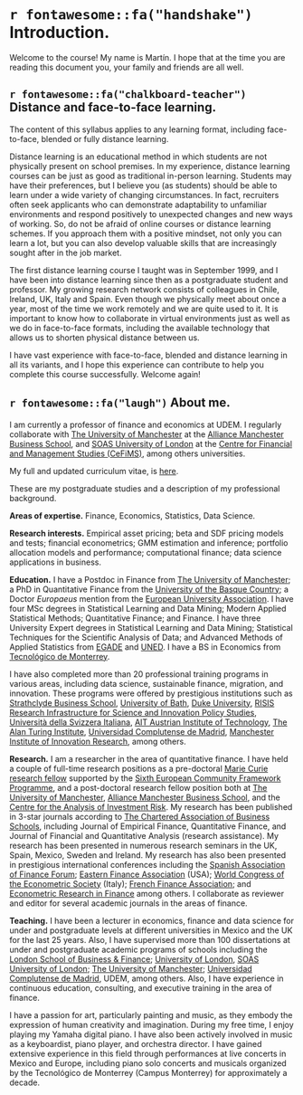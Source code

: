 # `r fontawesome::fa("handshake")` Introduction. 

Welcome to the course! My name is Martín. I hope that at the time you are reading this document you, your family and friends are all well.

<!-- ## Perfil de egreso (en español). -->

<!-- This course contributes to developing the following professional profile. -->

<!-- El egresado y la egresada de la licenciatura en finanzas internacionales comprende el funcionamiento de los mercados económico-financieros e implementa modelos cuantitativos para analizar y ejecutar estrategias de financiamiento e inversión en un ambiente de incertidumbre. El graduado toma decisiones financieras innovadoras basadas en el análisis de datos, la creación de valor económico, y su conducta profesional es coherente con altos estándares éticos. Además, es consciente de su responsabilidad en la solución de los retos sociales y ambientales en el contexto de las finanzas sostenibles. Las habilidades y competencias del egresado son congruentes con las demandas de la industria 4.0 al incorporar lenguajes computacionales y aplicaciones tecnológicas para el análisis de Big Data, automatización de análisis financiero, y el desarrollo de algoritmos usados en *machine learning* e inteligencia artificial para abordar los retos de la industria financiera. Su perfil le permite reaccionar y adaptarse ágilmente a los cambios vertiginosos de la industria y los mercados financieros, hacer investigación aplicada, y proponer nuevas soluciones de valor a negocios tradicionales y FinTech. -->

## `r fontawesome::fa("chalkboard-teacher")` Distance and face-to-face learning.

The content of this syllabus applies to any learning format, including face-to-face, blended or fully distance learning. 

Distance learning is an educational method in which students are not physically present on school premises. In my experience, distance learning courses can be just as good as traditional in-person learning. Students may have their preferences, but I believe you (as students) should be able to learn under a wide variety of changing circumstances. In fact, recruiters often seek applicants who can demonstrate adaptability to unfamiliar environments and respond positively to unexpected changes and new ways of working. So, do not be afraid of online courses or distance learning schemes. If you approach them with a positive mindset, not only you can learn a lot, but you can also develop valuable skills that are increasingly sought after in the job market.

The first distance learning course I taught was in September 1999, and I have been into distance learning since then as a postgraduate student and professor. My growing research network consists of colleagues in Chile, Ireland, UK, Italy and Spain. Even though we physically meet about once a year, most of the time we work remotely and we are quite used to it. It is important to know how to collaborate in virtual environments just as well as we do in face-to-face formats, including the available technology that allows us to shorten physical distance between us. 

I have vast experience with face-to-face, blended and distance learning in all its variants, and I hope this experience can contribute to help you complete this course successfully. Welcome again!

## `r fontawesome::fa("laugh")` About me.

I am currently a professor of finance and economics at UDEM. I regularly collaborate with [The University of Manchester](https://www.manchester.ac.uk/) at the [Alliance Manchester Business School](https://www.alliancembs.manchester.ac.uk/), and [SOAS University of London](https://www.soas.ac.uk/) at the [Centre for Financial and Management Studies (CeFiMS)](https://www.cefims.ac.uk/), among others universities.

My full and updated curriculum vitae, is [here](https://mlozanoqf.github.io/resume/). 

These are my postgraduate studies and a description of my professional background.

**Areas of expertise.** Finance, Economics, Statistics, Data Science.

**Research interests.** Empirical asset pricing; beta and SDF pricing models and tests; financial econometrics; GMM estimation and inference; portfolio allocation models and performance; computational finance; data science applications in business.

**Education.** I have a Postdoc in Finance from [The University of Manchester](https://www.manchester.ac.uk/); a PhD in Quantitative Finance from the [University of the Basque Country](https://www.ehu.eus/en/en-home); a Doctor *Europaeus* mention from the [European University Association](https://eua.eu/). I have four MSc degrees in Statistical Learning and Data Mining; Modern Applied Statistical Methods; Quantitative Finance; and Finance. I have three University Expert degrees in Statistical Learning and Data Mining; Statistical Techniques for the Scientific Analysis of Data; and Advanced Methods of Applied Statistics from [EGADE](https://egade.tec.mx/es/home) and [UNED](https://www.uned.es/universidad/inicio.html). I have a BS in Economics from [Tecnológico de Monterrey](https://tec.mx/es). 

I have also completed more than 20 professional training programs in various areas, including data science, sustainable finance, migration, and innovation. These programs were offered by prestigious institutions such as [Strathclyde Business School](https://www.strath.ac.uk/business/), [University of Bath](https://www.bath.ac.uk/), [Duke University](https://duke.edu/), [RISIS Research Infrastructure for Science and Innovation Policy Studies](https://www.risis2.eu/), [Università della Svizzera Italiana](https://www.usi.ch/it), [AIT Austrian Institute of Technology](https://www.ait.ac.at/en/), [The Alan Turing Institute](https://www.turing.ac.uk/), [Universidad Complutense de Madrid](https://www.ucm.es/), [Manchester Institute of Innovation Research](https://www.mioir.manchester.ac.uk/), among others.

**Research.** I am a researcher in the area of quantitative finance. I have held a couple of full-time research positions as a pre-doctoral [Marie Curie research fellow](https://marie-sklodowska-curie-actions.ec.europa.eu/actions/postdoctoral-fellowships) supported by the [Sixth European Community Framework Programme](https://ec.europa.eu/commission/presscorner/detail/en/MEMO_02_152), and a post-doctoral research fellow position both at [The University of Manchester](https://www.manchester.ac.uk/), [Alliance Manchester Business School](https://www.alliancembs.manchester.ac.uk/), and the [Centre for the Analysis of Investment Risk](https://www.alliancembs.manchester.ac.uk/research/accounting-and-finance/centre-for-the-analysis-of-investment-risk/). My research has been published in 3-star journals according to [The Chartered Association of Business Schools](https://charteredabs.org/), including Journal of Empirical Finance, Quantitative Finance, and Journal of Financial and Quantitative Analysis (research assistance). My research has been presented in numerous research seminars in the UK, Spain, Mexico, Sweden and Ireland. My research has also been presented in prestigious international conferences including the [Spanish Association of Finance Forum](https://finance-forum.es/); [Eastern Finance Association](https://easternfinance.org/) (USA); [World Congress of the Econometric Society](https://www.econometricsociety.org/) (Italy); [French Finance Association](https://www.affi.asso.fr/en); and [Econometric Research in Finance](https://www.erfin.org/journal/index.php/erfin) among others. I collaborate as reviewer and editor for several academic journals in the areas of finance.

**Teaching.** I have been a lecturer in economics, finance and data science for under and postgraduate levels at different universities in Mexico and the UK for the last 25 years. Also, I have supervised more than 100 dissertations at under and postgraduate academic programs of schools including the [London School of Business & Finance](https://www.lsbf.org.uk/); [University of London](https://www.london.ac.uk/), [SOAS University of London](https://www.soas.ac.uk/); [The University of Manchester](https://www.manchester.ac.uk/); [Universidad Complutense de Madrid](https://www.ucm.es/), UDEM, among others. Also, I have experience in continuous education, consulting, and executive training in the area of finance.

<!-- [^1]: The Chartered Association of Business Schools is considered the voice of the UK's business and management education sector. According to ABS, all 3 stars rated journals publish original and well executed research papers and are highly regarded. These journals typically have good submission rates and are very selective in what they publish. Papers are heavily refereed in 3 stars rated journals. -->

<!-- This is my teaching philosophy in 100 words: *The time and the brain are resources and constraints as both restrict the amount of time available to learn. We understand this at the university, so we use these resources efficiently. Here, we stimulate our mental capacity to create and innovate by doing research; and we teach how to think and learn in a systematic and scientific manner. Here, we promote the most fundamental human values to build a prosperous society. I love teaching almost as much as doing research because every semester represents a new opportunity to further enhance our lives by learning the most given our time constraints.* -->

I have a passion for art, particularly painting and music, as they embody the expression of human creativity and imagination. During my free time, I enjoy playing my Yamaha digital piano. I have also been actively involved in music as a keyboardist, piano player, and orchestra director. I have gained extensive experience in this field through performances at live concerts in Mexico and Europe, including piano solo concerts and musicals organized by the Tecnológico de Monterrey (Campus Monterrey) for approximately a decade.
